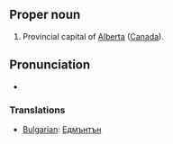 ==Proper noun==
#Provincial capital of [[Alberta]] ([[Canada]]).

== Pronunciation  ==
* {{audio|en-ca-Edmonton.ogg|Audio (CA)}}

===Translations===
*[[Bulgarian]]: [[Едмънтън]]